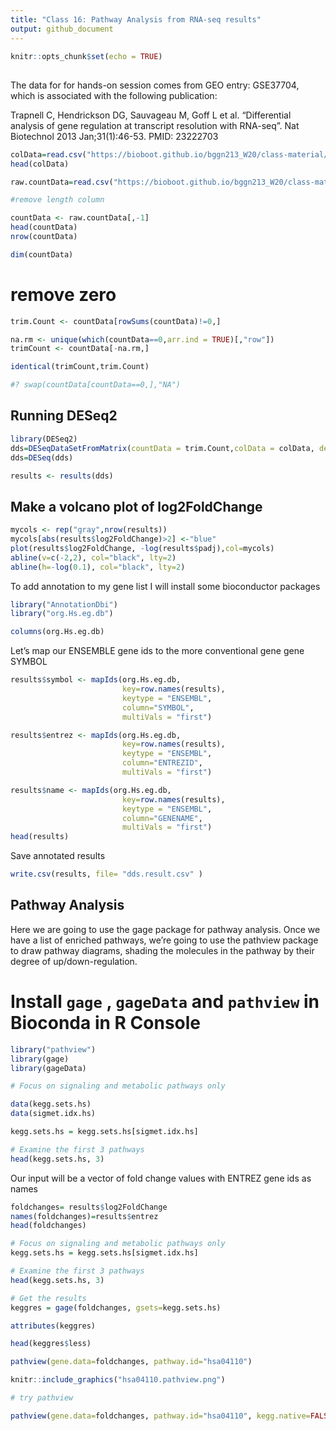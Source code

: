 ```yaml
---
title: "Class 16: Pathway Analysis from RNA-seq results"
output: github_document
---
```


```r
knitr::opts_chunk$set(echo = TRUE)
```

##

The data for for hands-on session comes from GEO entry: GSE37704, which is associated with the following publication:

Trapnell C, Hendrickson DG, Sauvageau M, Goff L et al. "Differential analysis of gene regulation at transcript resolution with RNA-seq". Nat Biotechnol 2013 Jan;31(1):46-53. PMID: 23222703

```r
colData=read.csv("https://bioboot.github.io/bggn213_W20/class-material/GSE37704_metadata.csv",1)
head(colData)

```

```r
raw.countData=read.csv("https://bioboot.github.io/bggn213_W20/class-material/GSE37704_featurecounts.csv",row.names = 1)
```
```r
#remove length column

countData <- raw.countData[,-1]
head(countData)
nrow(countData)
```
```r
dim(countData)
```

# remove zero 

```r
trim.Count <- countData[rowSums(countData)!=0,]
```


```r
na.rm <- unique(which(countData==0,arr.ind = TRUE)[,"row"])
trimCount <- countData[-na.rm,]
```

```r
identical(trimCount,trim.Count)
```

```r
#? swap(countData[countData==0,],"NA")
```

## Running DESeq2
```r
library(DESeq2)
dds=DESeqDataSetFromMatrix(countData = trim.Count,colData = colData, design = ~condition)
dds=DESeq(dds)
```

```r
results <- results(dds)

```
## Make a volcano plot of log2FoldChange
```r
mycols <- rep("gray",nrow(results))
mycols[abs(results$log2FoldChange)>2] <-"blue"
plot(results$log2FoldChange, -log(results$padj),col=mycols)
abline(v=c(-2,2), col="black", lty=2)
abline(h=-log(0.1), col="black", lty=2)

```

To add annotation to my gene list I will install some bioconductor packages 

```r
library("AnnotationDbi")
library("org.Hs.eg.db")
```

```r
columns(org.Hs.eg.db)
```

Let's map our ENSEMBLE gene ids to the more conventional gene gene SYMBOL

```r
results$symbol <- mapIds(org.Hs.eg.db,
                         key=row.names(results),
                         keytype = "ENSEMBL",
                         column="SYMBOL",
                         multiVals = "first")
```
```r
results$entrez <- mapIds(org.Hs.eg.db,
                         key=row.names(results),
                         keytype = "ENSEMBL",
                         column="ENTREZID",
                         multiVals = "first")

results$name <- mapIds(org.Hs.eg.db,
                         key=row.names(results),
                         keytype = "ENSEMBL",
                         column="GENENAME",
                         multiVals = "first")
head(results)
```

Save annotated results 
```r
write.csv(results, file= "dds.result.csv" )
```

## Pathway Analysis

Here we are going to use the gage package for pathway analysis. Once we have a list of enriched pathways, we're going to use the pathview package to draw pathway diagrams, shading the molecules in the pathway by their degree of up/down-regulation.

# Install `gage` , `gageData` and `pathview` in Bioconda in R Console 
```r
library("pathview")
library(gage)
library(gageData)
```

```r
# Focus on signaling and metabolic pathways only

data(kegg.sets.hs)
data(sigmet.idx.hs)

kegg.sets.hs = kegg.sets.hs[sigmet.idx.hs]

# Examine the first 3 pathways
head(kegg.sets.hs, 3)

```

Our input will be a vector of fold change values with ENTREZ gene ids as names
```r
foldchanges= results$log2FoldChange
names(foldchanges)=results$entrez
head(foldchanges)
```
```r
# Focus on signaling and metabolic pathways only
kegg.sets.hs = kegg.sets.hs[sigmet.idx.hs]

# Examine the first 3 pathways
head(kegg.sets.hs, 3)
```

```r
# Get the results
keggres = gage(foldchanges, gsets=kegg.sets.hs)
```

```r
attributes(keggres)

```

```r
head(keggres$less)
```

```r
pathview(gene.data=foldchanges, pathway.id="hsa04110")

```

```r
knitr::include_graphics("hsa04110.pathview.png")

```

```r
# try pathview

pathview(gene.data=foldchanges, pathway.id="hsa04110", kegg.native=FALSE)

```

